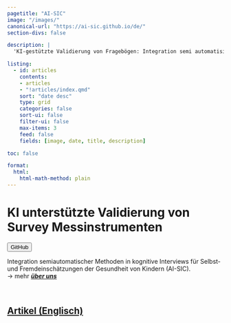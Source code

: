 ```yaml
---
pagetitle: "AI-SIC"
image: "/images/"
canonical-url: "https://ai-sic.github.io/de/"
section-divs: false

description: | 
  'KI-gestützte Validierung von Fragebögen: Integration semi automatisierter Methoden in kognitive Interviews für Selbst- und Fremdeinschätzungen der Gesundheit von Kindern.'

listing:
  - id: articles
    contents: 
    - articles
    - "!articles/index.qmd"
    sort: "date desc"
    type: grid
    categories: false
    sort-ui: false
    filter-ui: false
    max-items: 3
    feed: false
    fields: [image, date, title, description]

toc: false

format: 
  html:
    html-math-method: plain
---
```


# KI unterstützte Validierung von Survey Messinstrumenten


:::: {.content-block}

[`<button type="button">GitHub</button>`{=html}](https://github.com/ai-sic)


::: {.title-block}

::: {.img-text}
Integration semiautomatischer Methoden in kognitive Interviews für Selbst- und Fremdeinschätzungen der Gesundheit von Kindern (AI-SIC).
<br>
→  mehr [***über uns***](about.qmd)


:::

:::

\

::::

<!-- Artikel -->
:::{.content-block}

## [Artikel (Englisch)](articles/index.qmd)

:::{#articles}
:::

:::

